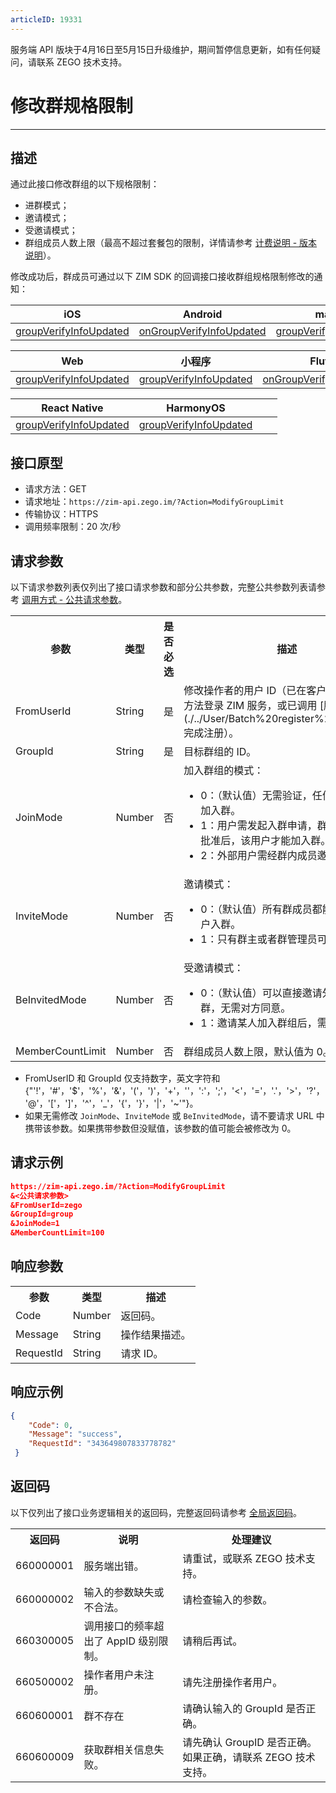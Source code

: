 ```yaml
---
articleID: 19331
---
```


<Warning title="警告">服务端 API 版块于4月16日至5月15日升级维护，期间暂停信息更新，如有任何疑问，请联系 ZEGO 技术支持。</Warning>
# 修改群规格限制

- - -

## 描述

通过此接口修改群组的以下规格限制：
- 进群模式；
- 邀请模式；
- 受邀请模式；
- 群组成员人数上限（最高不超过套餐包的限制，详情请参考 [计费说明 - 版本说明](/zh/zim-android/introduction/billing-instructions)）。

修改成功后，群成员可通过以下 ZIM SDK 的回调接口接收群组规格限制修改的通知：

| iOS | Android | macOS | Windows |
|-----|---------|--------|---------|
| [groupVerifyInfoUpdated](/article/api?doc=zim_API~objective-c_ios~protocol~ZIMEventHandler#zim-group-verify-info-updated-operated-info-group-id) | [onGroupVerifyInfoUpdated](https://doc-zh.zego.im/article/api?doc=zim_API~java_android~class~ZIMEventHandler#on-group-verify-info-updated) | [groupVerifyInfoUpdated](/article/api?doc=zim_API~objective-c_macos~protocol~ZIMEventHandler#zim-group-verify-info-updated-operated-info-group-id) | [onGroupVerifyInfoUpdated](https://doc-zh.zego.im/article/api?doc=zim_API~cpp_windows~class~ZIMEventHandler#on-group-verify-info-updated) |

| Web | 小程序 | Flutter | uni-app |
|-----|---------|---------|---------|
| [groupVerifyInfoUpdated](https://doc-zh.zego.im/article/api?doc=zim_API~javascript_web~interface~ZIMEventHandler#group-verify-info-updated) | [groupVerifyInfoUpdated](https://doc-zh.zego.im/article/api?doc=zim_API~javascript_wxxcx~interface~ZIMEventHandler#group-verify-info-updated) | [onGroupVerifyInfoUpdated](https://pub.dev/documentation/zego_zim/latest/zego_zim/ZIMEventHandler/onGroupVerifyInfoUpdated.html) |[groupVerifyInfoUpdated](https://doc-zh.zego.im/article/api?doc=zim_API~javascript_uni-app~interface~ZIMEventHandler#group-verify-info-updated) |

| React Native | HarmonyOS | | |
|---------|--------------|-----------|---|
| [groupVerifyInfoUpdated](https://doc-zh.zego.im/article/api?doc=zim_API~javascript_react-native~interface~ZIMEventHandler#group-verify-info-updated) |[groupVerifyInfoUpdated](https://doc-zh.zego.im/article/api?doc=zim_API~javascript_harmony~interface~ZIMEventHandler#group-verify-info-updated) | | |

## 接口原型

- 请求方法：GET
- 请求地址：`https://zim-api.zego.im/?Action=ModifyGroupLimit`
- 传输协议：HTTPS
- 调用频率限制：20 次/秒

## 请求参数

以下请求参数列表仅列出了接口请求参数和部分公共参数，完整公共参数列表请参考 [调用方式 - 公共请求参数](../Accessing%20Server%20APIs.mdx#2-公共参数)。

<table>

<tbody><tr data-row-level="1">
<th>参数</th>
<th>类型</th>
<th>是否必选</th>
<th>描述</th>
</tr>
<tr data-row-level="2">
<td>FromUserId</td>
<td>String</td>
<td>是</td>
<td>修改操作者的用户 ID（已在客户端调用 `login` 方法登录 ZIM 服务，或已调用 [服务端 API](./../User/Batch%20register%20users.mdx) 完成注册）。</td>
</tr>
<tr data-row-level="3">
<td>GroupId</td>
<td>String</td>
<td>是</td>
<td>目标群组的 ID。</td>
</tr>
<tr data-row-level="4">
<td>JoinMode</td>
<td>Number</td>
<td>否</td>
<td>加入群组的模式：
<ul><li>0：（默认值）无需验证，任何人可以直接加入群。</li><li>1：用户需发起入群申请，群主或群管理员批准后，该用户才能加入群。</li><li>2：外部用户需经群内成员邀请方可入群。</li></ul></td>
</tr>
<tr data-row-level="5">
<td>InviteMode</td>
<td>Number</td>
<td>否</td>
<td>邀请模式：
<ul><li>0：（默认值）所有群成员都能邀请外部用户入群。</li><li>1：只有群主或者群管理员可以发起邀请。</li></ul></td>
</tr>
<tr data-row-level="6">
<td>BeInvitedMode</td>
<td>Number</td>
<td>否</td>
<td>受邀请模式：
<ul><li>0：（默认值）可以直接邀请外部用户入群，无需对方同意。</li><li>1：邀请某人加入群组后，需要对方同意。</li></ul></td>
</tr>
<tr data-row-level="7">
<td>MemberCountLimit</td>
<td>Number</td>
<td>否</td>
<td>群组成员人数上限，默认值为 0。</td>
</tr>
</tbody></table>

<Note title="说明">

- FromUserID 和 GroupId 仅支持数字，英文字符和 {"'!'，'#'，'$'，'%'，'&'，'('，')'，'+'，''，':'，';'，'<'，'='，'.'，'>'，'?'，'@'，'['，']'，'^'，'_'，'{'，'}'，'|'，'~'"}。
- 如果无需修改 `JoinMode`、`InviteMode` 或 `BeInvitedMode`，请不要请求 URL 中携带该参数。如果携带参数但没赋值，该参数的值可能会被修改为 0。
</Note>


## 请求示例

```json
https://zim-api.zego.im/?Action=ModifyGroupLimit
&<公共请求参数>
&FromUserId=zego
&GroupId=group
&JoinMode=1
&MemberCountLimit=100
```

## 响应参数

<table>
<tbody><tr data-row-level="1">
<th>参数</th>
<th>类型</th>
<th>描述</th>
</tr>
<tr data-row-level="2">
<td>Code</td>
<td>Number</td>
<td>返回码。</td>
</tr>
<tr data-row-level="3">
<td>Message</td>
<td>String</td>
<td>操作结果描述。</td>
</tr>
<tr data-row-level="4">
<td>RequestId</td>
<td>String</td>
<td>请求 ID。</td>
</tr>
</tbody></table>


## 响应示例

```json
{
    "Code": 0,
    "Message": "success",
    "RequestId": "343649807833778782"
 }
```

## 返回码

以下仅列出了接口业务逻辑相关的返回码，完整返回码请参考 [全局返回码](../Return%20codes.mdx)。

<table>
<tbody><tr>
<th>返回码</th>
<th>说明</th>
<th>处理建议</th>
</tr>
<tr>
<td>660000001</td>
<td>服务端出错。</td>
<td>请重试，或联系 ZEGO 技术支持。</td>
</tr>
<tr>
<td>660000002</td>
<td>输入的参数缺失或不合法。</td>
<td>请检查输入的参数。</td>
</tr>
<tr>
<td>660300005</td>
<td>调用接口的频率超出了 AppID 级别限制。</td>
<td>请稍后再试。</td>
</tr>
<tr>
<td>660500002</td>
<td>操作者用户未注册。</td>
<td>请先注册操作者用户。</td>
</tr>
<tr>
<td>660600001</td>
<td>群不存在</td>
<td>请确认输入的 GroupId 是否正确。</td>
</tr>
<tr>
<td>660600009</td>
<td>获取群相关信息失败。</td>
<td>请先确认 GroupID 是否正确。如果正确，请联系 ZEGO 技术支持。</td>
</tr>
</tbody></table>